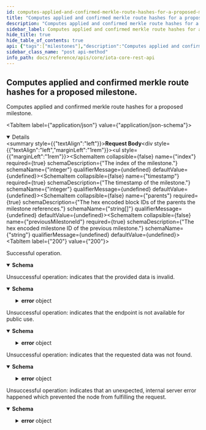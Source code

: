```yaml
---
id: computes-applied-and-confirmed-merkle-route-hashes-for-a-proposed-milestone
title: "Computes applied and confirmed merkle route hashes for a proposed milestone."
description: "Computes applied and confirmed merkle route hashes for a proposed milestone."
sidebar_label: Computes applied and confirmed merkle route hashes for a proposed milestone.
hide_title: true
hide_table_of_contents: true
api: {"tags":["milestones"],"description":"Computes applied and confirmed merkle route hashes for a proposed milestone.","requestBody":{"content":{"application/json":{"schema":{"description":"Milestone info and parents to start the computation from.","properties":{"index":{"type":"integer","description":"The index of the milestone."},"timestamp":{"type":"integer","description":"The timestamp of the milestone."},"parents":{"type":"array","description":"The hex encoded block IDs of the parents the milestone references.","items":{"type":"string"}},"previousMilestoneId":{"type":"string","description":"The hex encoded milestone ID of the previous milestone."}},"required":["index","timestamp","parents","previousMilestoneId"]},"examples":{"default":{"value":{"index":1560,"timestamp":1602227215,"parents":["0x174e3151f6ce2cfb7f00829ac4a96a35caa2078cc20eba99359867cd21aad0d6","0x5807bb4ad068e6cdadd103218e4e24ed55b62c985d4f64e97808d9f09180f89c","0x7a09324557e9200f39bf493fc8fd6ac43e9ca750c6f6d884cc72386ddcb7d695","0xde9e9d780ba7ebeebc38da16cb53b2a8991d38eee94bcdc3f3ef99aa8c345652"],"previousMilestoneId":"0x733ed2810f2333e9d6cd702c7d5c8264cd9f1ae454b61e75cf702c451f68611d"}}}}}},"responses":{"200":{"description":"Successful operation.","content":{"application/json":{"schema":{"description":"Returns the computed InclusionMerkleRoot and AppliedMerkleRoot","properties":{"inclusionMerkleRoot":{"type":"string","description":"The hex encoded inclusion merkle tree root as a result of the white flag computation."},"appliedMerkleRoot":{"type":"string","description":"The hex encoded applied merkle tree root as a result of the white flag computation."}},"required":["inclusionMerkleRoot","appliedMerkleRoot"]},"examples":{"default":{"value":{"inclusionMerkleRoot":"0x52fdfc072182654f163f5f0f9a621d729566c74d10037c4d7bbb0407d1e2c649","appliedMerkleRoot":"0xbbffde11ef804fdbc7c8f62432937b7a00806c136eca21c54038d5a6bdd16251"}}}}}},"400":{"description":"Unsuccessful operation: indicates that the provided data is invalid.","content":{"application/json":{"schema":{"description":"Indicates that the request was bad.","allOf":[{"description":"The error format.","properties":{"error":{"type":"object","properties":{"code":{"type":"string","description":"The application error code."},"message":{"type":"string","description":"The error reason."}},"required":["code","message"]}},"required":["error"]}],"example":{"error":{"code":400,"message":"invalid data provided"}}}}}},"403":{"description":"Unsuccessful operation: indicates that the endpoint is not available for public use.","content":{"application/json":{"schema":{"description":"Indicates that this endpoint is not available for public use.","allOf":[{"description":"The error format.","properties":{"error":{"type":"object","properties":{"code":{"type":"string","description":"The application error code."},"message":{"type":"string","description":"The error reason."}},"required":["code","message"]}},"required":["error"]}],"example":{"error":{"code":403,"message":"not available for public use"}}}}}},"404":{"description":"Unsuccessful operation: indicates that the requested data was not found.","content":{"application/json":{"schema":{"description":"Indicates that the data was not found.","allOf":[{"description":"The error format.","properties":{"error":{"type":"object","properties":{"code":{"type":"string","description":"The application error code."},"message":{"type":"string","description":"The error reason."}},"required":["code","message"]}},"required":["error"]}],"example":{"error":{"code":404,"message":"could not find data"}}}}}},"500":{"description":"Unsuccessful operation: indicates that an unexpected, internal server error happened which prevented the node from fulfilling the request.","content":{"application/json":{"schema":{"description":"Indicates that the server encountered an unexpected condition, which prevented it from fulfilling the request by the client.","allOf":[{"description":"The error format.","properties":{"error":{"type":"object","properties":{"code":{"type":"string","description":"The application error code."},"message":{"type":"string","description":"The error reason."}},"required":["code","message"]}},"required":["error"]}],"example":{"error":{"code":500,"message":"internal server error"}}}}}}},"method":"post","path":"/api/core/v2/whiteflag","servers":[{"url":"http://127.0.0.1:14265"}],"jsonRequestBodyExample":{"index":0,"timestamp":0,"parents":["string"],"previousMilestoneId":"string"},"info":{"title":"IOTA CORE REST API","description":"This document specifies the REST API for IOTA CORE node software.","contact":{"email":"contact@iota.org"},"license":{"name":"Apache 2.0","url":"http://www.apache.org/licenses/LICENSE-2.0.html"},"version":"2.0.0"},"postman":{"name":"Computes applied and confirmed merkle route hashes for a proposed milestone.","description":{"content":"Computes applied and confirmed merkle route hashes for a proposed milestone.","type":"text/plain"},"url":{"path":["api","core","v2","whiteflag"],"host":["{{baseUrl}}"],"query":[],"variable":[]},"header":[{"key":"Content-Type","value":"application/json"},{"key":"Accept","value":"application/json"}],"method":"POST","body":{"mode":"raw","raw":"\"\"","options":{"raw":{"language":"json"}}}}}
sidebar_class_name: "post api-method"
info_path: docs/reference/apis/core/iota-core-rest-api
---
```



## Computes applied and confirmed merkle route hashes for a proposed milestone.



Computes applied and confirmed merkle route hashes for a proposed milestone.

<MimeTabs><TabItem label={"application/json"} value={"application/json-schema"}><details style={{}} data-collapsed={false} open={true}><summary style={{"textAlign":"left"}}><strong>Request Body</strong></summary><div style={{"textAlign":"left","marginLeft":"1rem"}}></div><ul style={{"marginLeft":"1rem"}}><SchemaItem collapsible={false} name={"index"} required={true} schemaDescription={"The index of the milestone."} schemaName={"integer"} qualifierMessage={undefined} defaultValue={undefined}></SchemaItem><SchemaItem collapsible={false} name={"timestamp"} required={true} schemaDescription={"The timestamp of the milestone."} schemaName={"integer"} qualifierMessage={undefined} defaultValue={undefined}></SchemaItem><SchemaItem collapsible={false} name={"parents"} required={true} schemaDescription={"The hex encoded block IDs of the parents the milestone references."} schemaName={"string[]"} qualifierMessage={undefined} defaultValue={undefined}></SchemaItem><SchemaItem collapsible={false} name={"previousMilestoneId"} required={true} schemaDescription={"The hex encoded milestone ID of the previous milestone."} schemaName={"string"} qualifierMessage={undefined} defaultValue={undefined}></SchemaItem></ul></details></TabItem></MimeTabs><div><ApiTabs><TabItem label={"200"} value={"200"}><div>

Successful operation.

</div><div><MimeTabs groupId={"mime-type"}><TabItem label={"application/json"} value={"application/json"}><SchemaTabs groupId={"schema-tabs"}><TabItem label={"Schema"} value={"Schema"}><details style={{}} data-collapsed={false} open={true}><summary style={{"textAlign":"left"}}><strong>Schema</strong></summary><div style={{"textAlign":"left","marginLeft":"1rem"}}></div><ul style={{"marginLeft":"1rem"}}><SchemaItem collapsible={false} name={"inclusionMerkleRoot"} required={false} schemaDescription={"The hex encoded inclusion merkle tree root as a result of the white flag computation."} schemaName={"string"} qualifierMessage={undefined} defaultValue={undefined}></SchemaItem><SchemaItem collapsible={false} name={"appliedMerkleRoot"} required={false} schemaDescription={"The hex encoded applied merkle tree root as a result of the white flag computation."} schemaName={"string"} qualifierMessage={undefined} defaultValue={undefined}></SchemaItem></ul></details></TabItem><TabItem label={"Example (from schema)"} value={"Example (from schema)"}><ResponseSamples responseExample={"{\n  \"inclusionMerkleRoot\": \"string\",\n  \"appliedMerkleRoot\": \"string\"\n}"} language={"json"}></ResponseSamples></TabItem><TabItem label={"Default"} value={"Default"}><ResponseSamples responseExample={"{\n  \"inclusionMerkleRoot\": \"0x52fdfc072182654f163f5f0f9a621d729566c74d10037c4d7bbb0407d1e2c649\",\n  \"appliedMerkleRoot\": \"0xbbffde11ef804fdbc7c8f62432937b7a00806c136eca21c54038d5a6bdd16251\"\n}"} language={"json"}></ResponseSamples></TabItem></SchemaTabs></TabItem></MimeTabs></div></TabItem><TabItem label={"400"} value={"400"}><div>

Unsuccessful operation: indicates that the provided data is invalid.

</div><div><MimeTabs groupId={"mime-type"}><TabItem label={"application/json"} value={"application/json"}><SchemaTabs groupId={"schema-tabs"}><TabItem label={"Schema"} value={"Schema"}><details style={{}} data-collapsed={false} open={true}><summary style={{"textAlign":"left"}}><strong>Schema</strong></summary><div style={{"textAlign":"left","marginLeft":"1rem"}}></div><ul style={{"marginLeft":"1rem"}}><SchemaItem collapsible={true} className={"schemaItem"}><details style={{}}><summary style={{}}><strong>error</strong><span style={{"opacity":"0.6"}}> object</span></summary><div style={{"marginLeft":"1rem"}}><SchemaItem collapsible={false} name={"code"} required={false} schemaDescription={"The application error code."} schemaName={"string"} qualifierMessage={undefined} defaultValue={undefined}></SchemaItem><SchemaItem collapsible={false} name={"message"} required={false} schemaDescription={"The error reason."} schemaName={"string"} qualifierMessage={undefined} defaultValue={undefined}></SchemaItem></div></details></SchemaItem></ul></details></TabItem><TabItem label={"Example (from schema)"} value={"Example (from schema)"}><ResponseSamples responseExample={"{\n  \"error\": {\n    \"code\": \"string\",\n    \"message\": \"string\"\n  }\n}"} language={"json"}></ResponseSamples></TabItem></SchemaTabs></TabItem></MimeTabs></div></TabItem><TabItem label={"403"} value={"403"}><div>

Unsuccessful operation: indicates that the endpoint is not available for public use.

</div><div><MimeTabs groupId={"mime-type"}><TabItem label={"application/json"} value={"application/json"}><SchemaTabs groupId={"schema-tabs"}><TabItem label={"Schema"} value={"Schema"}><details style={{}} data-collapsed={false} open={true}><summary style={{"textAlign":"left"}}><strong>Schema</strong></summary><div style={{"textAlign":"left","marginLeft":"1rem"}}></div><ul style={{"marginLeft":"1rem"}}><SchemaItem collapsible={true} className={"schemaItem"}><details style={{}}><summary style={{}}><strong>error</strong><span style={{"opacity":"0.6"}}> object</span></summary><div style={{"marginLeft":"1rem"}}><SchemaItem collapsible={false} name={"code"} required={false} schemaDescription={"The application error code."} schemaName={"string"} qualifierMessage={undefined} defaultValue={undefined}></SchemaItem><SchemaItem collapsible={false} name={"message"} required={false} schemaDescription={"The error reason."} schemaName={"string"} qualifierMessage={undefined} defaultValue={undefined}></SchemaItem></div></details></SchemaItem></ul></details></TabItem><TabItem label={"Example (from schema)"} value={"Example (from schema)"}><ResponseSamples responseExample={"{\n  \"error\": {\n    \"code\": \"string\",\n    \"message\": \"string\"\n  }\n}"} language={"json"}></ResponseSamples></TabItem></SchemaTabs></TabItem></MimeTabs></div></TabItem><TabItem label={"404"} value={"404"}><div>

Unsuccessful operation: indicates that the requested data was not found.

</div><div><MimeTabs groupId={"mime-type"}><TabItem label={"application/json"} value={"application/json"}><SchemaTabs groupId={"schema-tabs"}><TabItem label={"Schema"} value={"Schema"}><details style={{}} data-collapsed={false} open={true}><summary style={{"textAlign":"left"}}><strong>Schema</strong></summary><div style={{"textAlign":"left","marginLeft":"1rem"}}></div><ul style={{"marginLeft":"1rem"}}><SchemaItem collapsible={true} className={"schemaItem"}><details style={{}}><summary style={{}}><strong>error</strong><span style={{"opacity":"0.6"}}> object</span></summary><div style={{"marginLeft":"1rem"}}><SchemaItem collapsible={false} name={"code"} required={false} schemaDescription={"The application error code."} schemaName={"string"} qualifierMessage={undefined} defaultValue={undefined}></SchemaItem><SchemaItem collapsible={false} name={"message"} required={false} schemaDescription={"The error reason."} schemaName={"string"} qualifierMessage={undefined} defaultValue={undefined}></SchemaItem></div></details></SchemaItem></ul></details></TabItem><TabItem label={"Example (from schema)"} value={"Example (from schema)"}><ResponseSamples responseExample={"{\n  \"error\": {\n    \"code\": \"string\",\n    \"message\": \"string\"\n  }\n}"} language={"json"}></ResponseSamples></TabItem></SchemaTabs></TabItem></MimeTabs></div></TabItem><TabItem label={"500"} value={"500"}><div>

Unsuccessful operation: indicates that an unexpected, internal server error happened which prevented the node from fulfilling the request.

</div><div><MimeTabs groupId={"mime-type"}><TabItem label={"application/json"} value={"application/json"}><SchemaTabs groupId={"schema-tabs"}><TabItem label={"Schema"} value={"Schema"}><details style={{}} data-collapsed={false} open={true}><summary style={{"textAlign":"left"}}><strong>Schema</strong></summary><div style={{"textAlign":"left","marginLeft":"1rem"}}></div><ul style={{"marginLeft":"1rem"}}><SchemaItem collapsible={true} className={"schemaItem"}><details style={{}}><summary style={{}}><strong>error</strong><span style={{"opacity":"0.6"}}> object</span></summary><div style={{"marginLeft":"1rem"}}><SchemaItem collapsible={false} name={"code"} required={false} schemaDescription={"The application error code."} schemaName={"string"} qualifierMessage={undefined} defaultValue={undefined}></SchemaItem><SchemaItem collapsible={false} name={"message"} required={false} schemaDescription={"The error reason."} schemaName={"string"} qualifierMessage={undefined} defaultValue={undefined}></SchemaItem></div></details></SchemaItem></ul></details></TabItem><TabItem label={"Example (from schema)"} value={"Example (from schema)"}><ResponseSamples responseExample={"{\n  \"error\": {\n    \"code\": \"string\",\n    \"message\": \"string\"\n  }\n}"} language={"json"}></ResponseSamples></TabItem></SchemaTabs></TabItem></MimeTabs></div></TabItem></ApiTabs></div>
      